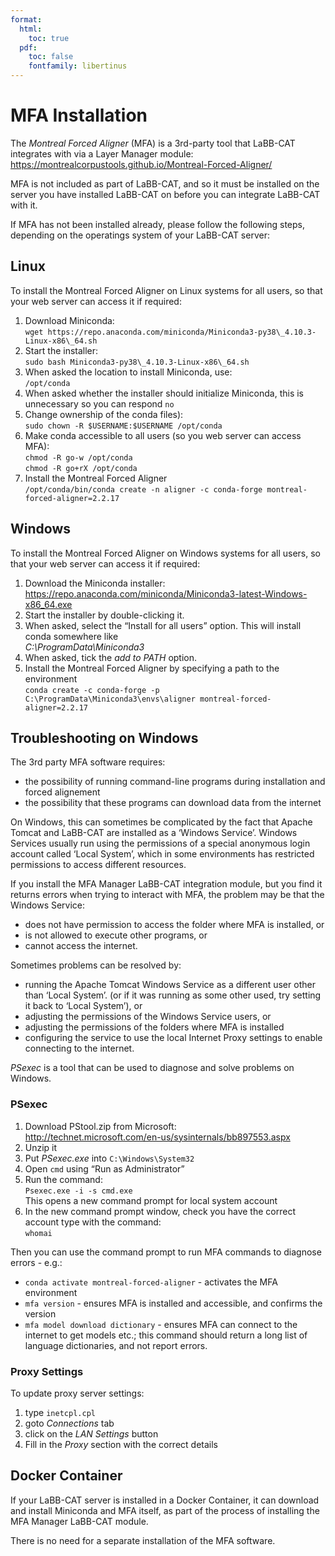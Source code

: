 ```yaml
---
format:
  html:
    toc: true
  pdf: 
    toc: false
    fontfamily: libertinus
---
```

# MFA Installation

The *Montreal Forced Aligner* (MFA) is a 3rd-party tool that LaBB-CAT integrates with via a Layer Manager module:  
<https://montrealcorpustools.github.io/Montreal-Forced-Aligner/>

MFA is not included as part of LaBB-CAT, and so it must be installed on the server you have installed LaBB-CAT on before you can integrate LaBB-CAT with it.

If MFA has not been installed already, please follow the following
steps, depending on the operatings system of your LaBB-CAT server:

:::{.callout-note collapse=true}
## Linux

To install the Montreal Forced Aligner on Linux systems for all users,
so that your web server can access it if required:

1.  Download Miniconda:\
    `wget https://repo.anaconda.com/miniconda/Miniconda3-py38\_4.10.3-Linux-x86\_64.sh`
2.  Start the installer:\
    `sudo bash Miniconda3-py38\_4.10.3-Linux-x86\_64.sh`
3.  When asked the location to install Miniconda, use:\
    `/opt/conda`
4.  When asked whether the installer should initialize Miniconda, this
    is unnecessary so you can respond `no`
5.  Change ownership of the conda files):\
    `sudo chown -R $USERNAME:$USERNAME /opt/conda`
6.  Make conda accessible to all users (so you web server can access
    MFA):\
    `chmod -R go-w /opt/conda`\
    `chmod -R go+rX /opt/conda`
7.  Install the Montreal Forced Aligner\
    `/opt/conda/bin/conda create -n aligner -c conda-forge montreal-forced-aligner=2.2.17`
:::

:::{.callout-note collapse=true}
## Windows

To install the Montreal Forced Aligner on Windows systems for all users,
so that your web server can access it if required:

1.  Download the Miniconda installer:   \
    <https://repo.anaconda.com/miniconda/Miniconda3-latest-Windows-x86_64.exe>
2.  Start the installer by double-clicking it.
3.  When asked, select the "Install for all users" option. This will
    install conda somewhere like\
    *C:\\ProgramData\\Miniconda3*
4.  When asked, tick the *add to PATH* option.
5.  Install the Montreal Forced Aligner by specifying a path to the
    environment\
    `conda create -c conda-forge -p C:\ProgramData\Miniconda3\envs\aligner montreal-forced-aligner=2.2.17`

:::

:::{.callout-warning collapse=true}
## Troubleshooting on Windows

The 3rd party MFA software requires:

- the possibility of running command-line programs during installation and forced alignement
- the possibility that these programs can download data from the internet

On Windows, this can sometimes be complicated by the fact that Apache Tomcat and LaBB-CAT are installed as a 'Windows Service'. Windows Services usually run using the permissions of a special anonymous login account called 'Local System', which in some environments has restricted permissions to access different resources.

If you install the MFA Manager LaBB-CAT integration module, but you find it returns errors when trying to interact with MFA, the problem may be that the Windows Service:

- does not have permission to access the folder where MFA is installed, or
- is not allowed to execute other programs, or
- cannot access the internet.

Sometimes problems can be resolved by:

- running the Apache Tomcat Windows Service as a different user other than 'Local System'. 
  (or if it was running as some other used, try setting it back to 'Local System'), or
- adjusting the permissions of the Windows Service users, or
- adjusting the permissions of the folders where MFA is installed
- configuring the service to use the local Internet Proxy settings to enable connecting to the internet.

*PSexec* is a tool that can be used to diagnose and solve problems on Windows.

### PSexec

1. Download PStool.zip from Microsoft:  
   <http://technet.microsoft.com/en-us/sysinternals/bb897553.aspx>
1. Unzip it
1. Put *PSexec.exe* into `C:\Windows\System32`
1. Open `cmd` using "Run as Administrator"
1. Run the command:  
   `Psexec.exe -i -s cmd.exe`  
   This opens a new command prompt for local system account
1. In the new command prompt window, check you have the correct account type with the command:  
   `whomai`

Then you can use the command prompt to run MFA commands to diagnose errors - e.g.:

- `conda activate montreal-forced-aligner` - activates the MFA environment
- `mfa version` - ensures MFA is installed and accessible, and confirms the version
- `mfa model download dictionary` - ensures MFA can connect to the internet to get models etc.; this command should return a long list of language dictionaries, and not report errors.

### Proxy Settings

To update proxy server settings:

1. type `inetcpl.cpl`
1. goto *Connections* tab
1. click on the *LAN Settings* button
1. Fill in the *Proxy* section with the correct details

:::

:::{.callout-note collapse=true}
## Docker Container

If your LaBB-CAT server is installed in a Docker Container, it can download and install Miniconda and MFA itself, as part of the process of installing the MFA Manager LaBB-CAT module. 

There is no need for a separate installation of the MFA software.

:::
